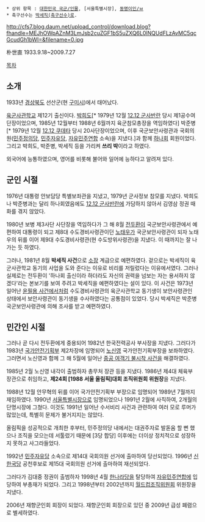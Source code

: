  * 상위 항목 : [[대한민국 국군/인물]], [서울특별시장], [[동명이인/ㅂ]]
 * 축구선수는 [[박세직(축구선수)]]로.

http://cfs7.blog.daum.net/upload_control/download.blog?fhandle=MEJhOWpAZnM3LmJsb2cuZGF1bS5uZXQ6L0lNQUdFLzAvMC5qcGcudGh1bWI=&filename=0.jpg

朴世直
1933.9.18~2009.7.27  

[[목차]]
== 소개 ==
1933년 [[경상북도]] 선산군(현 [[구미시]])에서 태어났다. 

[[육군사관학교]] 제12기 출신이다. [[박희도]][* 1979년 12월 [[12.12 군사반란]] 당시 제1공수여단장이었으며, 1985년 12월부터 1988년 6월까지 육군참모총장을 역임하였다] 박준병[* 1979년 12월 [[12.12 쿠데타]] 당시 20사단장이었으며, 이후 국군보안사령관과 국회의원([[민주정의당]], [[민주자유당]], [[자유민주연합]] 소속)을 지냈다.]과 함께 [[하나회]] 회원이었다. 그리고 박희도, 박준병, 박세직 등을 가리켜 '''쓰리 박'''이라고 하였다.

외국어에 능통하였으며, 영어를 비롯해 불어와 일어에 능하다고 알려져 있다. 

== 군인 시절 ==
1976년 대통령 안보담당 특별보좌관을 지냈고, 1979년 군사정보 참모를 지냈다. 박희도나 박준병과는 달리 하나회였음에도 [[12.12 군사반란]]에 가담하지 않아서 김영삼 정권 때 화를 겪지 않았다.

1980년 보병 제3사단 사단장을 역임하다가 그 해 8월 [[전두환]]이 국군보안사령관에서 예편하여 대통령이 되고 제8대 수도경비사령관이던 [[노태우]]가 국군보안사령관이 되자 노태우의 뒤를 이어 제9대 수도경비사령관(현 수도방위사령관)을 지냈다. 이 때까지는 잘 나가는 듯 하였다.

그러나, 1981년 8월 '''박세직 사건'''으로 [[소장(계급)|소장]] 계급으로 예편하였다. 겉으로는 박세직이 육군사관학교 동기의 사업을 도와 준다는 이유로 비리를 저릴렀다는 이유에서였다. 그러나 실제로는 전두환이 '하나회 출신이라 하더라도 자신의 권력을 넘보는 자는 용서하지 않겠다'라는 본보기를 보여 주려고 박세직을 예편하였다는 설이 있다. 이 사건은 1973년 일어난 [[윤필용 사건]]에서처럼 수도경비사령관의 육군사관학교 동기생이 보안사령관인 상태에서 보안사령관이 동기생을 수사하였다는 공통점이 있었다. 당시 박세직은 박준병 국군보안사령관에 의해 조사를 받고 예편하였다. 

== 민간인 시절 ==
그러나 곧 다시 전두환에게 중용되어 1982년 한국전력공사 부사장을 지냈다. 그러다가 1983년 [[국가안전기획부]] 제2차장에 임명되어 [[노신영]] 국가안전기획부장을 보좌하였다. 그러면서 노신영과 함께 그 해 5월에 일어난 [[중공 여객기 불시착 사건]]을 해결하였다.

1985년 2월 노신영 내각이 출범하자 총무처 장관 등을 지냈다. 1986년 제4대 체육부 장관으로 취임하고, '''제24회 [1988 서울 올림픽]대회 조직위원회 위원장'''을 지냈다.

1988년 12월 안무혁의 뒤를 이어 국가안전기획부 부장으로 임명되어 1989년 7월까지 재임하였다. 1990년 [[서울특별시장]]으로 임명되었으나 1991년 2월에 사직하여, 2개월의 단명시장에 그쳤다. 이것도 1991년 일어난 수서비리 사건과 관련하여 여러 모로 루머가 많았는데, 특별히 문제가 불거지지는 않았다. 

올림픽을 성공적으로 개최한 후부터, 민주정의당 내에서는 대권주자로 발돋움 할 뻔 했으나 조직을 모으는데 서툴렀기 때문에 [3당 합당] 이후에는 더이상 정치적으로 성장하지 못하고 사그라들었다. 

1992년 [[민주자유당]] 소속으로 제14대 국회의원 선거에 출마하여 당선되었다. 1996년 [[신한국당]] 공천후보로 제15대 국회의원 선거에 출마하여 재선되었다.

그러다가 김대중 정권이 출범하자 1998년 4월 [[한나라당]]을 탈당하여 [[자유민주연합]]에 입당하여 부총재가 되었다. 그리고 1998년부터 2002년까지 [[월드컵]]조직위원회 위원장을 지냈다.

2006년 재향군인회 회장이 되었다. 재향군인회 회장으로 있던 중 2009년 급성 폐렴으로 별세하였다.

